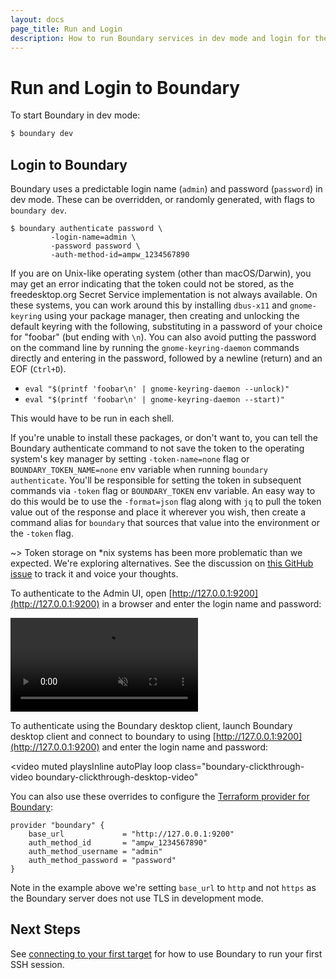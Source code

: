 ```yaml
---
layout: docs
page_title: Run and Login
description: How to run Boundary services in dev mode and login for the first time.
---
```


# Run and Login to Boundary

To start Boundary in dev mode:

```bash
$ boundary dev
```

## Login to Boundary

Boundary uses a predictable login name (`admin`) and password (`password`) in
dev mode. These can be overridden, or randomly generated, with flags to
`boundary dev`.

<Tabs>
<Tab heading="CLI">

```
$ boundary authenticate password \
         -login-name=admin \
         -password password \
         -auth-method-id=ampw_1234567890
```

If you are on Unix-like operating system (other than macOS/Darwin), you may get
an error indicating that the token could not be stored, as the freedesktop.org
Secret Service implementation is not always available. On these systems, you can
work around this by installing `dbus-x11` and `gnome-keyring` using your package
manager, then creating and unlocking the default keyring with the following,
substituting in a password of your choice for "foobar" (but ending with `\n`).
You can also avoid putting the password on the command line by running the
`gnome-keyring-daemon` commands directly and entering in the password, followed
by a newline (return) and an EOF (`Ctrl+D`).

- `eval "$(printf 'foobar\n' | gnome-keyring-daemon --unlock)"`
- `eval "$(printf 'foobar\n' | gnome-keyring-daemon --start)"`

This would have to be run in each shell.

If you're unable to install these packages, or don't want to, you can tell the
Boundary authenticate command to not save the token to the operating system's
key manager by setting `-token-name=none` flag or `BOUNDARY_TOKEN_NAME=none` env
variable when running `boundary authenticate`. You'll be responsible for setting
the token in subsequent commands via `-token` flag or `BOUNDARY_TOKEN` env
variable. An easy way to do this would be to use the `-format=json` flag along
with `jq` to pull the token value out of the response and place it wherever you
wish, then create a command alias for `boundary` that sources that value into
the environment or the `-token` flag.

~> Token storage on \*nix systems has been more problematic than we expected.
We're exploring alternatives. See the discussion on [this GitHub
issue](https://github.com/hashicorp/boundary/issues/697#issuecomment-709448942)
to track it and voice your thoughts.

</Tab>
<Tab heading="Admin Console">

To authenticate to the Admin UI, open
[http://127.0.0.1:9200](http://127.0.0.1:9200) in a browser and enter the login
name and password:

<video muted playsInline autoPlay loop class="boundary-clickthrough-video">
  <source
    type="video/mp4"
    src="https://www.datocms-assets.com/2885/1602260993-boundary-clickthrough-getting-started-run-and-login.mp4"
  />
</video>

</Tab>

<Tab heading="Desktop Client">
<p>

To authenticate using the Boundary desktop client, launch Boundary desktop client
and connect to boundary to using [http://127.0.0.1:9200](http://127.0.0.1:9200)
and enter the login name and password:

<video
muted
playsInline
autoPlay
loop
class="boundary-clickthrough-video boundary-clickthrough-desktop-video"

>

  <source
    type="video/mp4"
    src="https://www.datocms-assets.com/2885/1613612831-boundary-desktop-clickthrough-authenticate-v1-0-0.mp4"
  />
</video>

</p>
</Tab>

<Tab heading="Terraform">

You can also use these overrides to configure the [Terraform provider for
Boundary](https://github.com/hashicorp/terraform-provider-boundary):

```hcl
provider "boundary" {
    base_url             = "http://127.0.0.1:9200"
    auth_method_id       = "ampw_1234567890"
    auth_method_username = "admin"
    auth_method_password = "password"
}
```

Note in the example above we're setting `base_url` to `http` and not `https` as
the Boundary server does not use TLS in development mode.

</Tab>
</Tabs>

## Next Steps

See [connecting to your first target](/docs/getting-started/connect-to-target) for how
to use Boundary to run your first SSH session.
